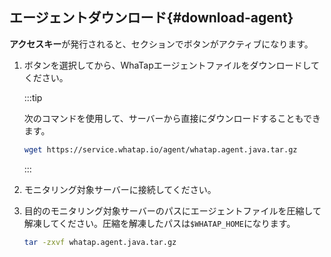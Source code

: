 ## エージェントダウンロード{#download-agent}

**アクセスキー**が発行されると、<Cmdname sid="JAVA-agent-setup-1-subject" className="uitext" />セクションで<Cmdname sid="download" className="uitext" />ボタンがアクティブになります。

1. <Cmdname sid="download" className="uitext" />ボタンを選択してから、WhaTapエージェントファイルをダウンロードしてください。

   :::tip

   次のコマンドを使用して、サーバーから直接にダウンロードすることもできます。

   ```bash
   wget https://service.whatap.io/agent/whatap.agent.java.tar.gz
   ```

   :::

2. モニタリング対象サーバーに接続してください。

3. 目的のモニタリング対象サーバーのパスにエージェントファイルを圧縮して解凍してください。圧縮を解凍したパスは`$WHATAP_HOME`になります。

   ```bash
   tar -zxvf whatap.agent.java.tar.gz
   ```
